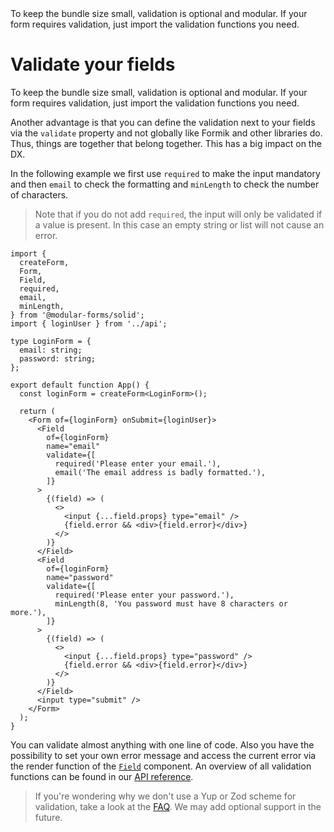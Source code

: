 
<Title>Validate your fields</Title>
<Description>
  To keep the bundle size small, validation is optional and modular. If your
  form requires validation, just import the validation functions you need.
</Description>

# Validate your fields

To keep the bundle size small, validation is optional and modular. If your form requires validation, just import the validation functions you need.

Another advantage is that you can define the validation next to your fields via the `validate` property and not globally like Formik and other libraries do. Thus, things are together that belong together. This has a big impact on the DX.

In the following example we first use `required` to make the input mandatory and then `email` to check the formatting and `minLength` to check the number of characters.

> Note that if you do not add `required`, the input will only be validated if a value is present. In this case an empty string or list will not cause an error.

```tsx
import {
  createForm,
  Form,
  Field,
  required,
  email,
  minLength,
} from '@modular-forms/solid';
import { loginUser } from '../api';

type LoginForm = {
  email: string;
  password: string;
};

export default function App() {
  const loginForm = createForm<LoginForm>();

  return (
    <Form of={loginForm} onSubmit={loginUser}>
      <Field
        of={loginForm}
        name="email"
        validate={[
          required('Please enter your email.'),
          email('The email address is badly formatted.'),
        ]}
      >
        {(field) => (
          <>
            <input {...field.props} type="email" />
            {field.error && <div>{field.error}</div>}
          </>
        )}
      </Field>
      <Field
        of={loginForm}
        name="password"
        validate={[
          required('Please enter your password.'),
          minLength(8, 'You password must have 8 characters or more.'),
        ]}
      >
        {(field) => (
          <>
            <input {...field.props} type="password" />
            {field.error && <div>{field.error}</div>}
          </>
        )}
      </Field>
      <input type="submit" />
    </Form>
  );
}
```

You can validate almost anything with one line of code. Also you have the possibility to set your own error message and access the current error via the render function of the <A href="/api/Field">`Field`</A> component. An overview of all validation functions can be found in our <A href="/api">API reference</A>.

> If you're wondering why we don't use a Yup or Zod scheme for validation, take a look at the <A href="/guides/faq">FAQ</A>. We may add optional support in the future.
